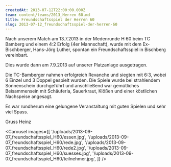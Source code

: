 ```yaml
---
createdAt: 2013-07-12T22:00:00.000Z
team: content/teams/2013_Herren 60.md
title: Freundschaftsspiel der Herren 60
slug: 2013-07-12_freundschaftsspiel-der-herren-60
---
```


Nach unserem Match am 13.7.2013 in der Medenrunde H 60 beim TC Bamberg und einem 4:2 Erfolg (4er Mannschaft), wurde mit dem Ex-Bischberger, Hans-Jörg Luther, spontan ein Freundschaftsspiel in Bischberg vereinbart.

Dies wurde dann am 7.9.2013 auf unserer Platzanlage ausgetragen.

Die TC-Bamberger nahmen erfolgreich Revanche und siegten mit 6:3, wobei 6 Einzel und 3 Doppel gespielt wurden. Die Spiele wurde bei strahlendem Sonnenschein durchgeführt und anschließend war gemütliches Beisammensein mit Schäuferla, Sauerkraut, Klößen und einer köstlichen Nachspeise angesagt.

Es war rundherum eine gelungene Veranstaltung mit guten Spielen und sehr viel Spass.

Gruss Heinz

<Carousel
  images={[
    '/uploads/2013-09-07_freundschaftsspiel_H60/essen.jpg',
    '/uploads/2013-09-07_freundschaftsspiel_H60/rede.jpg',
    '/uploads/2013-09-07_freundschaftsspiel_H60/rede2.jpg',
    '/uploads/2013-09-07_freundschaftsspiel_H60/suesses.jpg',
    '/uploads/2013-09-07_freundschaftsspiel_H60/teilnehmer.jpg',
  ]}
/>
